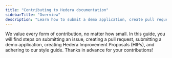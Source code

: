 ```yaml
---
title: "Contributing to Hedera documentation"
sidebarTitle: "Overview"
description: "Learn how to submit a demo application, create pull requests, or log issues in the Hedera Contributing Guide."
---
```



We value every form of contribution, no matter how small. In this guide, you will find steps on submitting an issue, creating a pull request, submitting a demo application, creating Hedera Improvement Proposals (HIPs), and adhering to our style guide.  Thanks in advance for your contributions!

<Columns cols={3}>
  <Card
    title="Contribution Guidelines"
    href="/hedera/support-and-community/contributing-guide/contribution-guidelines"
    arrow
  />
  <Card
    title="Style Guide"
    href="/hedera/support-and-community/contributing-guide/style-guide"
    arrow
  />
  <Card
    title="GitHub Repository"
    href="https://github.com/hashgraph/hedera-docs"
    icon="github"
    iconType="solid"
    horizontal
    arrow
  />
</Columns>
